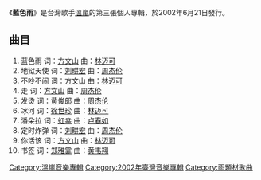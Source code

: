 {{Unreferenced|time=2021-11-25T00:32:46+00:00}}
{{Infobox album <!-- See Wikipedia:WikiProject_Albums -->
| name       = 藍色雨
| type       = [[專輯|專輯]]
| artist     = [[溫嵐|溫嵐]]
| cover      = Landy-Blue Rain.jpg
<!-- 未知參數 | background = orange -->
| released   = 2002年6月21日
| recorded   = 
| genre      = [[華語流行音樂|華語流行音樂]]
| length     = 
| label      = [[阿爾發音樂|阿爾發音樂]]、[[博德曼音樂_(台灣)|博德曼音樂]]
| producer   = [[林邁可|林邁可]]
| prev_title = [[有點野|有點野]]
| prev_year  = 2001
| next_title = [[溫式效應|溫式效應]]
| next_year  = 2004
}}
《'''藍色雨'''》是台灣歌手[[溫嵐|溫嵐]]的第三張個人專輯，於2002年6月21日發行。

== 曲目 ==
# 蓝色雨 词：[[方文山|方文山]] 曲：[[林迈可|林迈可]]
# 地狱天使 词：[[刘畊宏|刘畊宏]] 曲：[[周杰伦|周杰伦]]
# 不吵不闹 词：[[方文山|方文山]] 曲：[[林迈可|林迈可]]
# 走 词：[[方文山|方文山]] 曲：[[周杰伦|周杰伦]]
# 发烫 词：[[黄俊郎|黄俊郎]] 曲：[[周杰伦|周杰伦]]
# 冰河 词：[[徐世珍|徐世珍]] 曲：[[林迈可|林迈可]]
# 潘朵拉 词：[[虹幸|虹幸]] 曲：[[卢春如|卢春如]]
# 定时炸弹 词：[[刘畊宏|刘畊宏]] 曲：[[周杰伦|周杰伦]]
# 你活该 词：[[方文山|方文山]] 曲：[[林迈可|林迈可]]
# 书签 词：[[郑雅霏|郑雅霏]] 曲：[[黄韦翔|黄韦翔]] 
<!--
== 獎項 ==
-->
[[Category:溫嵐音樂專輯|Category:溫嵐音樂專輯]]
[[Category:2002年臺灣音樂專輯|Category:2002年臺灣音樂專輯]]
[[Category:雨題材歌曲|Category:雨題材歌曲]]